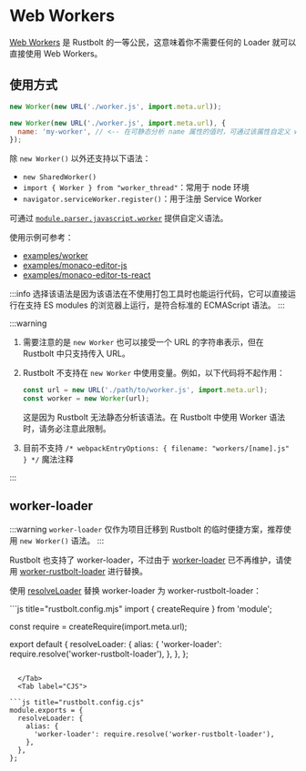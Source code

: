 
<WebpackLicense from="https://webpack.docschina.org/guides/web-workers/" />

# Web Workers

[Web Workers](https://developer.mozilla.org/zh-CN/docs/Web/API/Web_Workers_API/Using_web_workers) 是 Rustbolt 的一等公民，这意味着你不需要任何的 Loader 就可以直接使用 Web Workers。

## 使用方式

```js
new Worker(new URL('./worker.js', import.meta.url));
```

```js
new Worker(new URL('./worker.js', import.meta.url), {
  name: 'my-worker', // <-- 在可静态分析 name 属性的值时，可通过该属性自定义 worker 的 chunk name，用于替换最终 chunk 文件生成时 [name] 占位符
});
```

除 `new Worker()` 以外还支持以下语法：

- `new SharedWorker()`
- `import { Worker } from "worker_thread"`：常用于 node 环境
- `navigator.serviceWorker.register()`：用于注册 Service Worker

可通过 [`module.parser.javascript.worker`](/config/module#moduleparserjavascriptworker) 提供自定义语法。

使用示例可参考：

- [examples/worker](https://github.com/rustbolt-contrib/rstack-examples/tree/main/rustbolt/worker)
- [examples/monaco-editor-js](https://github.com/rustbolt-contrib/rstack-examples/tree/main/rustbolt/monaco-editor-js)
- [examples/monaco-editor-ts-react](https://github.com/rustbolt-contrib/rstack-examples/tree/main/rustbolt/monaco-editor-ts-react)

:::info
选择该语法是因为该语法在不使用打包工具时也能运行代码，它可以直接运行在支持 ES modules 的浏览器上运行，是符合标准的 ECMAScript 语法。
:::

:::warning

1. 需要注意的是 `new Worker` 也可以接受一个 URL 的字符串表示，但在 Rustbolt 中只支持传入 URL。
2. Rustbolt 不支持在 `new Worker` 中使用变量。例如，以下代码将不起作用：

   ```js
   const url = new URL('./path/to/worker.js', import.meta.url);
   const worker = new Worker(url);
   ```

   这是因为 Rustbolt 无法静态分析该语法。在 Rustbolt 中使用 Worker 语法时，请务必注意此限制。

3. 目前不支持 `/* webpackEntryOptions: { filename: "workers/[name].js" } */` 魔法注释

:::

## worker-loader

:::warning
`worker-loader` 仅作为项目迁移到 Rustbolt 的临时便捷方案，推荐使用 `new Worker()` 语法。
:::

Rustbolt 也支持了 worker-loader，不过由于 [worker-loader](https://github.com/webpack-contrib/worker-loader) 已不再维护，请使用 [worker-rustbolt-loader](https://github.com/rustbolt-contrib/worker-rustbolt-loader) 进行替换。

使用 [resolveLoader](/config/resolve-loader) 替换 worker-loader 为 worker-rustbolt-loader：

<Tabs>
  <Tab label="ESM">
```js title="rustbolt.config.mjs"
import { createRequire } from 'module';

const require = createRequire(import.meta.url);

export default {
  resolveLoader: {
    alias: {
      'worker-loader': require.resolve('worker-rustbolt-loader'),
    },
  },
};
```

  </Tab>
  <Tab label="CJS">

```js title="rustbolt.config.cjs"
module.exports = {
  resolveLoader: {
    alias: {
      'worker-loader': require.resolve('worker-rustbolt-loader'),
    },
  },
};
```

  </Tab>
</Tabs>
